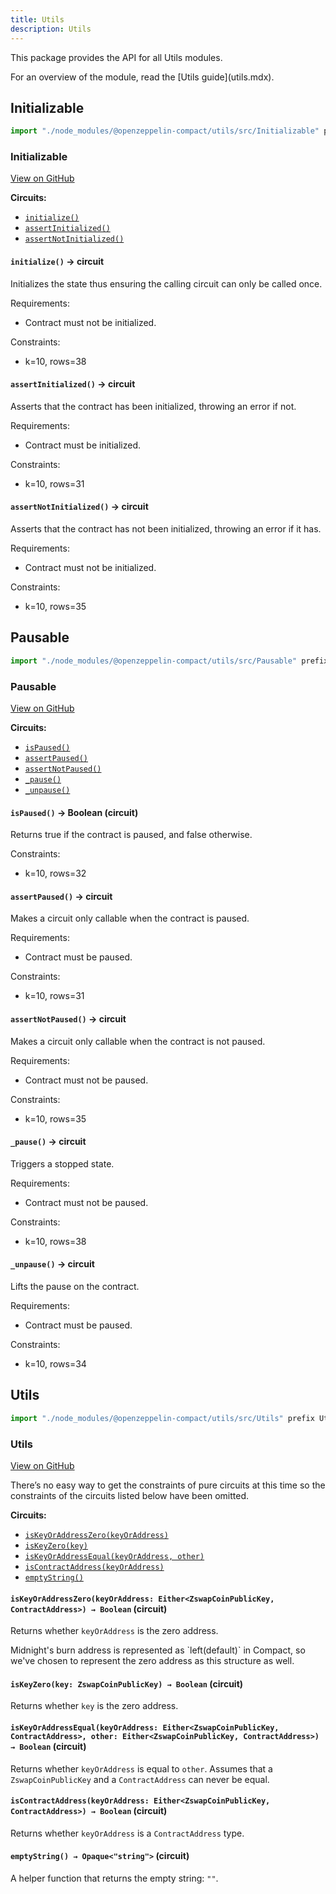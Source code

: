 ```yaml
---
title: Utils
description: Utils
---
```


This package provides the API for all Utils modules.

<Callout>
For an overview of the module, read the [Utils guide](utils.mdx).
</Callout>

## Initializable

```ts
import "./node_modules/@openzeppelin-compact/utils/src/Initializable" prefix Initializable_;
```

### Initializable

[View on GitHub](https://github.com/OpenZeppelin/compact-contracts/blob/main/contracts/utils/src/Initializable.compact)

**Circuits:**

- [`initialize()`](#initialize)
- [`assertInitialized()`](#assertinitialized)
- [`assertNotInitialized()`](#assertnotinitialized)

#### `initialize()` → circuit

Initializes the state thus ensuring the calling circuit can only be called once.

Requirements:

* Contract must not be initialized.

Constraints:

* k=10, rows=38

#### `assertInitialized()` → circuit

Asserts that the contract has been initialized, throwing an error if not.

Requirements:

* Contract must be initialized.

Constraints:

* k=10, rows=31

#### `assertNotInitialized()` → circuit

Asserts that the contract has not been initialized, throwing an error if it has.

Requirements:

* Contract must not be initialized.

Constraints:

* k=10, rows=35

## Pausable

```ts
import "./node_modules/@openzeppelin-compact/utils/src/Pausable" prefix Pausable_;
```

### Pausable

[View on GitHub](https://github.com/OpenZeppelin/compact-contracts/blob/main/contracts/utils/src/Pausable.compact)

**Circuits:**

- [`isPaused()`](#ispaused)
- [`assertPaused()`](#assertpaused)
- [`assertNotPaused()`](#assertnotpaused)
- [`_pause()`](#_pause)
- [`_unpause()`](#_unpause)

#### `isPaused()` → Boolean (circuit)

Returns true if the contract is paused, and false otherwise.

Constraints:

* k=10, rows=32

#### `assertPaused()` → circuit

Makes a circuit only callable when the contract is paused.

Requirements:

* Contract must be paused.

Constraints:

* k=10, rows=31

#### `assertNotPaused()` → circuit

Makes a circuit only callable when the contract is not paused.

Requirements:

* Contract must not be paused.

Constraints:

* k=10, rows=35

#### `_pause()` → circuit

Triggers a stopped state.

Requirements:

* Contract must not be paused.

Constraints:

* k=10, rows=38

#### `_unpause()` → circuit

Lifts the pause on the contract.

Requirements:

* Contract must be paused.

Constraints:

* k=10, rows=34

## Utils

```ts
import "./node_modules/@openzeppelin-compact/utils/src/Utils" prefix Utils_;
```

### Utils

[View on GitHub](https://github.com/OpenZeppelin/compact-contracts/blob/main/contracts/utils/src/Utils.compact)

<Callout>
There’s no easy way to get the constraints of pure circuits at this time so the constraints of the circuits listed below have been omitted.
</Callout>

**Circuits:**

- [`isKeyOrAddressZero(keyOrAddress)`](#iskeyoraddresszero)
- [`isKeyZero(key)`](#iskeyzero)
- [`isKeyOrAddressEqual(keyOrAddress, other)`](#iskeyoraddressequal)
- [`isContractAddress(keyOrAddress)`](#iscontractaddress)
- [`emptyString()`](#emptystring)

#### `isKeyOrAddressZero(keyOrAddress: Either<ZswapCoinPublicKey, ContractAddress>) → Boolean` (circuit)

Returns whether `keyOrAddress` is the zero address.

<Callout>
Midnight's burn address is represented as `left<ZswapCoinPublicKey, ContractAddress>(default<ZswapCoinPublicKey>)` in Compact, so we've chosen to represent the zero address as this structure as well.
</Callout>

#### `isKeyZero(key: ZswapCoinPublicKey) → Boolean` (circuit)

Returns whether `key` is the zero address.

#### `isKeyOrAddressEqual(keyOrAddress: Either<ZswapCoinPublicKey, ContractAddress>, other: Either<ZswapCoinPublicKey, ContractAddress>) → Boolean` (circuit)

Returns whether `keyOrAddress` is equal to `other`. Assumes that a `ZswapCoinPublicKey` and a `ContractAddress` can never be equal.

#### `isContractAddress(keyOrAddress: Either<ZswapCoinPublicKey, ContractAddress>) → Boolean` (circuit)

Returns whether `keyOrAddress` is a `ContractAddress` type.

#### `emptyString() → Opaque<"string">` (circuit)

A helper function that returns the empty string: `""`.
